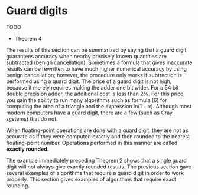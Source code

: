 # Guard digits

TODO

- Theorem 4

The results of this section can be summarized by saying that a guard digit guarantees accuracy when nearby precisely known quantities are subtracted (benign cancellation). Sometimes a formula that gives inaccurate results can be rewritten to have much higher numerical accuracy by using benign cancellation; however, the procedure only works if subtraction is performed using a guard digit. The price of a guard digit is not high, because it merely requires making the adder one bit wider. For a 54 bit double precision adder, the additional cost is less than 2%. For this price, you gain the ability to run many algorithms such as formula (6) for computing the area of a triangle and the expression ln(1 + x). Although most modern computers have a guard digit, there are a few (such as Cray systems) that do not.


When floating-point operations are done with a [guard digit](/concept/guard-digit), they are not as accurate as if they were computed exactly and then rounded to the nearest floating-point number. Operations performed in this manner are called **exactly rounded**. 

The example immediately preceding Theorem 2 shows that a single guard digit will not always give exactly rounded results. The previous section gave several examples of algorithms that require a guard digit in order to work properly. This section gives examples of algorithms that require exact rounding.
